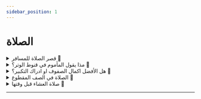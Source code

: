 ```yaml
---
sidebar_position: 1
---
```


# الصلاة

<details>
<summary style={{fontWeight: "bold"}}>
قصر الصلاة للمسافر 📃
</summary>

**سؤال:** أثابكم الله, يقول السائل جئنا معتمرين وسنبقى مدة شهر فهل يجوز لنا أن نأخذ برخصة السفر ونقصر الصلاة؟

**جواب**: هذا محل خلاف بين العلماء. والراجح عندي أنكم مسافرون. فلكم قصر. إن لم تصلوا مع الإمام. أما من صلى مع الإمام فيلزمه الإتمام. ولكم الفطر. هذا الراجح عندي والله أعلم

</details>

<details>
<summary style={{fontWeight: "bold"}}>
مذا يقول المأموم في قنوط الوتر؟ 📃
</summary>

**سؤال:** أحسن الله إليكم يقول السائل ماذا يقول المأموم إذا سمع الإمام في قنوت الوتر يمجد الله ويثني عليه

**جواب**: يسكت هذا الراجح؟ لم يرد قول يا الله ولا سبحانك. وثناء الإمام ثناء عن المأموم أيضا. فإذا سمع المأموم الإمام يثني على الله فإنه ينصت ويستمع للثناء على الله عز وجل. ولو كان هناك شيء يقال لنقل إلينا في زمن رسول الله صلى الله عليه وسلم أو في زمن الصحابة رضوان الله عليهم. وإذا دعا الإمام، فإنه يؤمن

</details>

<details>
<summary style={{fontWeight: "bold"}}>
هل الأفضل اكمال الصفوف او ادراك التكبير؟ 📃
</summary>

**سؤال:** أحسن الله إليكم يقول السائل هل الأفضل عند إقامة الصلاة في المسجد النبوي أن أكمل الصفوف الأولى وأسد الفراغات؟ أم أبادر بالتكبيرة مع الإمام؟

**جواب**: الأفضل أن تتقدم حتى تساوي الصفوف وتسد الفرج ولو فاتتك ركعة. فإن أجرها حاصل لك والحمد لله. لأن الذي منعك من أن تكبر مع الإمام مانع شرعي وهو التقدم وملأ الصفوف. ومن منعه المانع الشرعي من العمل كتب له أجر العمل. فأنت بحمد الله ستنال أجرين. الأجر الأول: أنت تقدم فتسوي الصفوف والنبي صلى الله عليه وسلم قال تقدموا واهتموا بي. والأجر الثاني: أجر إدراك الصلاة من أولها حكما. أما إذا بقيت ركعة وخفت فوات الجماعة فادخل مع الصف وصلي معهم، أعني أقرب صف تدركه حتى تدرك الجماعة. فمصلحة الجماعة هنا أعلى من مصلحة التقدم فيما يظهر والله أعلم

</details>

<details>
<summary style={{fontWeight: "bold"}}>
الصلاة في الصف المقطوع 📃
</summary>

**سؤال:** أثابكم الله. يقول السائل أيهما أفضل الصلاة في الصف الأول المقطوع أو الصلاة في الصف الثالث الموصول.

**جواب**: لعل السائل يريد في هذا المسجد الآن. هل الأفضل الصلاة في الصف المحاذي للإمام ليس المقطوع. لأن الآن هناك صف يحاذي الإمام عن يمينه أو نصلي في الصفوف المتأخرة. الأفضل أن تصلي في الصفوف المتأخرة لأن الوقوف بمحاذات الإمام من غير حاجة خلاف السنة.لا يوقف بمحاذاة الإمام إلا إذا لم يجد المأموم ما كانا خلف الإمام. أما الوقوف بمحاذاة الإمام مع وجود مكان خلف فهو خلاف سنة رسول الله صلى الله عليه وسلم. وأيضا لأن الذي يقف في هذا الصف يخشى عليه أن يتقدم عن الإمام. ومن تقدم عن الإمام في الصلاة ولو بخطوة بطلت صلاته عند الجمهور. وهو الراجح من أقوال العلماء. إذا الصلاة في الصفوف المتأخرة أفضل من الصف المحاذي للإمام نعم

</details>

<details>
<summary style={{fontWeight: "bold"}}>
صلاة العشاء قبل وقتها 📃
</summary>

**سؤال:** أثابكم الله. يقول السائل في بعض دول الغرب يصلون العشاء قبل الوقت الذي حدده المجمع الفقهي، فهل يجوز أن نصلي معهم؟

**جواب**: ليست العبرة بالدرجات. وإنما العبرة بالعلامة الشرعية. والعلامة الشرعية للعشاء هي مغيب الشفق الأحمر. فلا يجوز للمسلمين أن يصلوا العشاء وهم يرون الشفقة الأحمر. وعلامة صلاة المغرب غروب الشمس. فإذا غربت الشمس دخل وقت صلاة المغرب. ولا عبرة بالدرجات التي تخالف هذا. وأنا بالدراسة النظرية.ظهر لي ان الدرجة من حيث النظر المحض في أوروبا هي درجة الثانية عشر الدرجة الثانية عشر. وبعض العلماء يرى الدرجة الخامسة عشر. والمجمع الفقهي يرى الدرجة السابعة عشر أو الثامنة عشر. ولكن العبرة بالعلامة الشرعية مقدمة على كل هذا الكلام. فإذا لم تظهر العلامة الشرعية فإن الواجب على المسلمين في البلد أن يتفقوا على وقت سواء أخذوا بالدرجة التي قررها المجمع الفقهي أو الدرجة القديمة في أوروبا التي عليها كثير قديما وهي الرابعة عشر أو الدرجة الثانية عشر بشرط أن لا يعارض ذلك العلامة الشرعية.وألا يؤدي إلى الفتن بل يحرص على الإتفاق يجتمعون ويتفقون على وقت. لكن لا يجوز يا إخوة لا يجوز مخالفة العلامات الشرعية من الأقوال العجيبة.والفتاوى العجيبة التي سمعتها هذه الأيام أن مفتيا يفتي أن البلدان التي يطول النهار فيها في رمضان. فيها ليل وفيها نهار، لكن النهار طويل. قال يصومون بعدد ساعات الصيام في مكة. فأجاز لهم الفطر والعياذ بالله وهم يرون الشمس. وهذا لا شك أنه قول باطل. لا يجوز الأخذ به ولا اعتبار له، فالعبرة.بالعلامات الشرعية، ففي الصوم من طلوع الفجر الصادق إلى غروب الشمس. فما دام أن العلامات ظاهرة ولو طال النهار فإنه يجب الصوت و الغرم بالغنم فإنه يدور الزمان وربما كان الصيام 3 ساعات. بل بلغني أن في بعض المناطق في بعض الأوقات يكون الصيام 1/2 ساعة. فهل نقول لهم خذوا أيضا من الليل كما قلنا لهم اتركوا بعض النهار؟ لا شك أن هذه الأقوال باطلة،وان العبرة بالعلامة الشرعية. ولعل في هذا الكفاية أسأل الله عز وجل أن يتقبل مني ومنكم وأن يجعلنا جميعا من عباده الصالحين، والله أعلم وصلى الله على نبينا وسلم

</details>

---